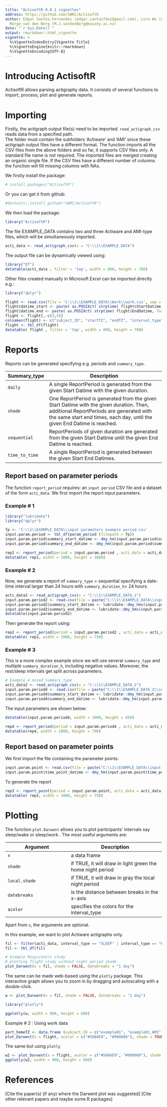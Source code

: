 ---
title: "ActisoftR 0.0.1 vignettes"
address: https://github.com/SWRC/ActisoftR
author: Edgar Santos-Fernandez (edgar.santosfdez@gmail.com), Lora Wu (L.Wu@massey.ac.nz),
  Margo van den Berg (M.J.vandenBerg@massey.ac.nz)
date: "`r Sys.Date()`"
output: rmarkdown::html_vignette
vignette: >
  %\VignetteIndexEntry{Vignette Title}
  %\VignetteEngine{knitr::rmarkdown}
  %\VignetteEncoding{UTF-8}
---


# Introducing ActisoftR
ActisoftR allows parsing actigraphy data. 
It consists of several functions to import, process, plot and generate reports.


# Importing
Firstly, the actigraph output file(s) need to be imported. 
```read_actigraph_csv``` reads data from a specified path.  
The folder must contain the subfolders 'Actiware' and 'AMI' since these actigraph output files have a different format. 
The function imports all the CSV files from the above folders and so far, it supports CSV files only. A standard file name is not required. 
The imported files are merged creating an organic single file.
If the CSV files have a different number of columns the function will fill missing columns with NAs.

We firstly install the package:
```{r, include=TRUE, cache=FALSE, message=F, warning=F}
# install.packages("ActisoftR")
```
Or you can get it from github:
```{r}
#devtools::install_github("SWRC/ActisoftR")
```

We then load the package:

```{r, include=TRUE, cache=FALSE, message=F, warning=F}
library("ActisoftR")

```

The file EXAMPLE_DATA contains two and three Actiware and AMI-type files, which will be simultaneously imported. 

```{r}
acti_data <- read_actigraph_csv(x = "C:\\1\\EXAMPLE_DATA")
```

The output file can be dynamically viewed using:
```{r, include=TRUE, cache=FALSE, message=F, warning=F}
library("DT")
datatable(acti_data , filter = 'top', width = 800, height = 700)
```

Other files created manually in Microsoft Excel can be imported directly e.g.:

```{r, include=FALSE, cache=FALSE}
library("dplyr") 
```

```{r}
flight <- read.csv(file = 'C:\\1\\EXAMPLE_DATA\\Work\\work.csv', sep = ",",header = TRUE, skip = 0)
flight$datime_start <- paste( as.POSIXct( strptime( flight$StartDatime, format = "%d/%m/%Y %H:%M"), tz = "UTC"))
flight$datime_end <- paste( as.POSIXct( strptime( flight$EndDatime, format = "%d/%m/%Y %H:%M"), tz = "UTC"))
flight <- flight[,-c(3,4)]
colnames(flight) <- c("subject_ID", "startTZ", "endTZ", "interval_type", "datime_start", "datime_end") 
flight <- tbl_df(flight)
datatable( flight , filter = 'top', width = 800, height = 700)
```



# Reports
Reports can be generated specifying e.g. periods and ```summary_type```. 


Summary_type | Description
-------------|-----------------------------------------------------------------------------------------------
```daily```       | A single ReportPeriod is generated from the given Start Datime with the given duration.
```shade```       | One ReportPeriod is generated from the given Start Datime with the given duration. Then, additional ReportPeriods are generated with the same start end times, each day, until the given End Datime is reached.
```sequential```  | ReportPeriods of given duration are generated from the given Start Datime until the given End Datime is reached.
```time_to_time``` | A single ReportPeriod is generated between the given Start End Datimes.


## Report based on parameter periods

The function ```report_period``` requires: an ```input period``` CSV file and a dataset of the form ```acti_data```. We first import the report input parameters. 

### Example # 1


```{r, include=TRUE, cache=FALSE, message=F, warning=F}
library("lubridate") 
library("dplyr")
```


```{r}
fp <- 'C:\\1\\EXAMPLE_DATA\\input parameters example period.csv'
input.param.period <- tbl_df(param_period (filepath = fp))
input.param.period$summary_start_datime <- dmy_hm(input.param.period$summary_start_datime,  tz = "UTC")
input.param.period$summary_end_datime <- dmy_hm(input.param.period$summary_end_datime,  tz = "UTC")
```

```{r}
rep1 <- report_period(period = input.param.period , acti_data = acti_data)
datatable( rep1, width = 1000, height = 1000)
```


### Example # 2
Now, we generate a report of ```summary_type``` = sequential specifying a date-time interval larger than 24 hours with ```summary_duration_h```= 24 hours.  
```{r}
acti_data2 <- read_actigraph_csv(x = "C:\\1\\EXAMPLE_DATA_2")
input.param.period2 <- read.csv(file = paste("C:\\1\\EXAMPLE_DATA\\input parameters example period2.csv"), sep = ",", header = TRUE, skip = 0)
input.param.period2$summary_start_datime <- lubridate::dmy_hms(input.param.period2$summary_start_datime,  tz = "UTC")
input.param.period2$summary_end_datime <- lubridate::dmy_hms(input.param.period2$summary_end_datime,  tz = "UTC")
datatable(input.param.period2)
```

Then generate the report using:
```{r}
rep2 <- report_period(period = input.param.period2 , acti_data = acti_data2)
datatable( rep2, width = 1000, height = 750)
```


### Example # 3
This is a more complex example since we will use several ```summary_type``` and multiple ```summary_duration_h```, including negative values.
Moreover, the rest/sleep intervals get split across parameters.


```{r}
# Example 4 mixed summary_type
acti_data2 <- read_actigraph_csv(x = "C:\\1\\EXAMPLE_DATA_2")
input.param.period4 <- read.csv(file = paste("C:\\1\\EXAMPLE_DATA_2\\input parameters example period mixed.csv"), sep = ",", header = TRUE, skip = 0, na.strings=c("NA","NaN", " "))
input.param.period4$summary_start_datime <- lubridate::dmy_hm(input.param.period4$summary_start_datime,  tz = "UTC")
input.param.period4$summary_end_datime <- lubridate::dmy_hm(input.param.period4$summary_end_datime,  tz = "UTC")

```

The input parameters are shown below:

```{r}
datatable(input.param.period4, width = 1000, height = 650)
```

```{r}
rep4 <- report_period(period = input.param.period4 , acti_data = acti_data2)
datatable(rep4, width = 1000, height = 700)
```




## Report based on parameter points

We first import the file containing the parameter points:
```{r}
input.param.point <- read.csv(file = paste("C:\\1\\EXAMPLE_DATA\\input parameters example point.csv"), sep = ",", header = TRUE, skip = 0)
input.param.point$time_point_datime <- dmy_hm(input.param.point$time_point_datime,  tz = "UTC")

```

To generate the report
```{r}
rep3 <- report_point(period = input.param.point, acti_data = acti_data)
datatable( rep3, width = 1000, height = 750)

```

# Plotting
The function ```plot.Darwent``` allows you to plot participants' intervals say sleep/wake or sleep/work . The most useful arguments are:

Argument | Description
---------|-------------
```x``` | a data frame 
```shade```    | if TRUE, it will draw in light green the home night period
```local.shade```| if TRUE, it will draw in gray the local night period
```datebreaks``` | is the distance between breaks in the x-axis
```acolor```| specifies the colors for the interval_type

Apart from ```x```, the arguments are optional. 

In this example, we want to plot Actiware actigraphs only.

```{r, include=FALSE, cache=FALSE}
fil <- filter(acti_data, interval_type == "SLEEP" | interval_type == "REST", actigraph == "Actiware") 
fil <- tbl_df(fil) 
```
```{r, include=FALSE, cache=FALSE}
# Example Respironics study
# plotting flight study without night period shade
plot_Darwent(x = fil, shade = FALSE, datebreaks = "1 day") 
```


The same can be made web-based using the ```plotly``` package. This interactive graph allows you to zoom in by dragging and autoscaling with a double-click.

```{r}
w <- plot_Darwent(x = fil, shade = FALSE, datebreaks = "1 day") 
```


```{r, include=TRUE, cache=FALSE, message=F, warning=F}
library("plotly") 
```

```{r}
ggplotly(w, width = 900, height = 600)
```


Example # 2 : Using work data

```{r}
part_homeTZ <- data.frame (subject_ID = c("example01", "example01_AMI", "example02"), homeTZ = rep(2,3), decal = c(0,0,5))
plot_Darwent(x = flight, acolor = c("#56B4E9", "#990000"), shade = TRUE, local.shade = TRUE, datebreaks = "1 day") 
```
The same but using ```plotly```
```{r, echo=FALSE, cache=FALSE, results=FALSE, warning=FALSE, comment=FALSE, warning=FALSE}
w2 <- plot_Darwent(x = flight, acolor = c("#56B4E9", "#990000"), shade = TRUE, local.shade = TRUE, datebreaks = "1 day") 
ggplotly(w2, width = 900, height = 600)
```


# References
[Cite the paper(s) (if any) where the Darwent plot was suggested]
[Cite other relevant papers and maybe some R packages]
